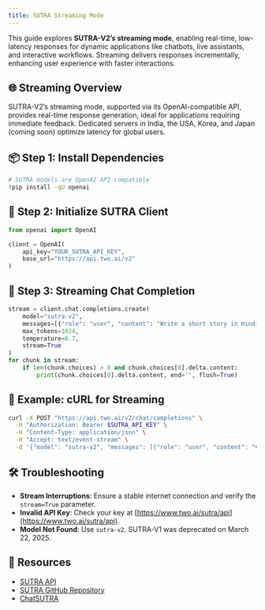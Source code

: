 ```yaml
---
title: SUTRA Streaming Mode
---
```


This guide explores **SUTRA-V2’s streaming mode**, enabling real-time, low-latency responses for dynamic applications like chatbots, live assistants, and interactive workflows. Streaming delivers responses incrementally, enhancing user experience with faster interactions.

## 🌐 Streaming Overview

SUTRA-V2’s streaming mode, supported via its OpenAI-compatible API, provides real-time response generation, ideal for applications requiring immediate feedback. Dedicated servers in India, the USA, Korea, and Japan (coming soon) optimize latency for global users.[](https://www.two.ai/blog/sutra-v2-is-here)

## 📦 Step 1: Install Dependencies

```bash
# SUTRA models are OpenAI API compatible
!pip install -qU openai
```

## 🔐 Step 2: Initialize SUTRA Client

```python
from openai import OpenAI

client = OpenAI(
    api_key="YOUR_SUTRA_API_KEY",
    base_url="https://api.two.ai/v2"
)
```

## 💬 Step 3: Streaming Chat Completion

```python
stream = client.chat.completions.create(
    model="sutra-v2",
    messages=[{"role": "user", "content": "Write a short story in Hindi about an AI assistant."}],
    max_tokens=1024,
    temperature=0.7,
    stream=True
)
for chunk in stream:
    if len(chunk.choices) > 0 and chunk.choices[0].delta.content:
        print(chunk.choices[0].delta.content, end='', flush=True)
```

## 🌟 Example: cURL for Streaming

```bash
curl -X POST "https://api.two.ai/v2/chat/completions" \
  -H "Authorization: Bearer $SUTRA_API_KEY" \
  -H "Content-Type: application/json" \
  -H "Accept: text/event-stream" \
  -d '{"model": "sutra-v2", "messages": [{"role": "user", "content": "मंगल ग्रह के बारे में बताएं"}], "stream": true}'
```

## 🛠 Troubleshooting

- **Stream Interruptions**: Ensure a stable internet connection and verify the `stream=True` parameter.
- **Invalid API Key**: Check your key at [https://www.two.ai/sutra/api](https://www.two.ai/sutra/api).
- **Model Not Found**: Use `sutra-v2`. SUTRA-V1 was deprecated on March 22, 2025.[](https://www.two.ai/blog/sutra-v2-is-here)

## 📎 Resources

- [SUTRA API](https://www.two.ai/sutra/api)
- [SUTRA GitHub Repository](https://github.com/sutra-dev/sutra-cookbook)
- [ChatSUTRA](https://chat.two.ai)
